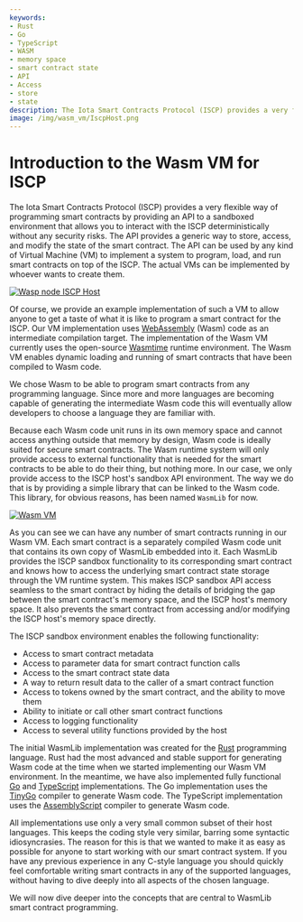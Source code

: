```yaml
---
keywords:
- Rust
- Go
- TypeScript
- WASM
- memory space
- smart contract state
- API
- Access
- store
- state
description: The Iota Smart Contracts Protocol (ISCP) provides a very flexible way of programming smart contracts by providing an API to a sandboxed environment that allows you to interact with the ISCP deterministically without any security risks.
image: /img/wasm_vm/IscpHost.png
---
```

# Introduction to the Wasm VM for ISCP

The Iota Smart Contracts Protocol (ISCP) provides  a very flexible way of
programming smart contracts by providing an API to a sandboxed environment
that allows you to interact with the ISCP deterministically without any security risks.
The API provides a generic way to store, access, and modify the state of the smart
contract. The API can be used by any kind of Virtual Machine (VM) to implement a system to
program, load, and run smart contracts on top of the ISCP. The actual VMs can be
implemented by whoever wants to create them.

[![Wasp node ISCP Host](/img/wasm_vm/IscpHost.png)](/img/wasm_vm/IscpHost.png)

Of course, we provide an example implementation of such a VM to allow anyone to get
a taste of what it is like to program a smart contract for the ISCP. Our VM implementation
uses [WebAssembly](https://webassembly.org/) (Wasm) code as an intermediate compilation
target. The implementation of the Wasm VM currently uses the open-source
[Wasmtime](https://wasmtime.dev/) runtime environment. The Wasm VM enables dynamic
loading and running of smart contracts that have been compiled to Wasm code.

We chose Wasm to be able to program smart contracts from any programming language. Since
more and more languages are becoming capable of generating the intermediate Wasm code this
will eventually allow developers to choose a language they are familiar with.

Because each Wasm code unit runs in its own memory space and cannot access anything
outside that memory by design, Wasm code is ideally suited for secure smart contracts.
The Wasm runtime system will only provide access to external functionality that is needed
for the smart contracts to be able to do their thing, but nothing more. In our case, we
only provide access to the ISCP host's sandbox API environment. The way we do that is by
providing a simple library that can be linked to the Wasm code. This library, for
obvious reasons, has been named `WasmLib` for now.

[![Wasm VM](/img/wasm_vm/WasmVM.png)](/img/wasm_vm/WasmVM.png)

As you can see we can have any number of smart contracts running in our Wasm VM. Each
smart contract is a separately compiled Wasm code unit that contains its own copy of
WasmLib embedded into it. Each WasmLib provides the ISCP sandbox functionality to its
corresponding smart contract and knows how to access the underlying smart contract state
storage through the VM runtime system. This makes ISCP sandbox API access seamless to the
smart contract by hiding the details of bridging the gap between the smart contract's
memory space, and the ISCP host's memory space. It also prevents the smart contract from
accessing and/or modifying the ISCP host's memory space directly.

The ISCP sandbox environment enables the following functionality:

- Access to smart contract metadata
- Access to parameter data for smart contract function calls
- Access to the smart contract state data
- A way to return result data to the caller of a smart contract function
- Access to tokens owned by the smart contract, and the ability to move them
- Ability to initiate or call other smart contract functions
- Access to logging functionality
- Access to several utility functions provided by the host

The initial WasmLib implementation  was created for the [Rust](https://www.rust-lang.org/)
programming language. Rust had the most advanced and stable support for generating Wasm
code at the time when we started implementing our Wasm VM environment. In the meantime, we
have also implemented fully functional [Go](https://golang.org/) and
[TypeScript](https://www.typescriptlang.org/) implementations.
The Go implementation uses the [TinyGo](https://tinygo.org/) compiler to generate Wasm
code.
The TypeScript implementation uses the [AssemblyScript](https://www.assemblyscript.org/)
compiler to generate Wasm code.

All implementations use only a very small common subset of their host languages. This
keeps the coding style very similar, barring some syntactic idiosyncrasies. The reason for
this is that we wanted to make it as easy as possible for anyone to start working with our
smart contract system. If you have any previous experience in any C-style language you
should quickly feel comfortable writing smart contracts in any of the supported
languages, without having to dive deeply into all aspects of the chosen language.

We will now dive deeper into the concepts that are central to WasmLib smart contract
programming.


